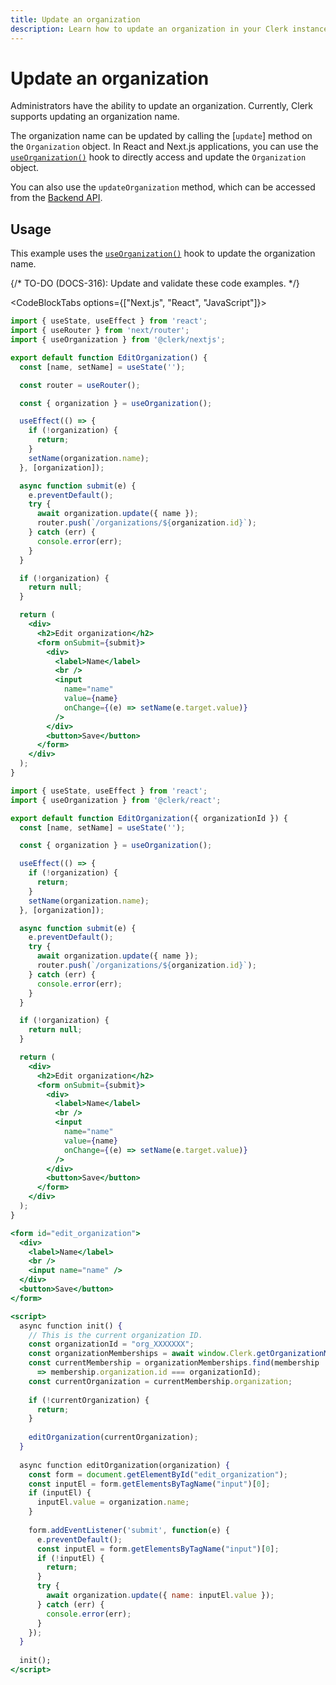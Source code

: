 ```yaml
---
title: Update an organization
description: Learn how to update an organization in your Clerk instance.
---
```


# Update an organization

Administrators have the ability to update an organization. Currently, Clerk supports updating an organization name. 

The organization name can be updated by calling the [`update`] method on the `Organization` object. In React and Next.js applications, you can use the [`useOrganization()`](/docs/references/react/use-organization) hook to directly access and update the `Organization` object.

You can also use the `updateOrganization` method, which can be accessed from the [Backend API](/docs/references/backend/organization/update-organization).

## Usage

This example uses the [`useOrganization()`](/docs/references/react/use-organization) hook to update the organization name.

{/* TO-DO (DOCS-316): Update and validate these code examples. */}

<CodeBlockTabs options={["Next.js", "React", "JavaScript"]}>
```jsx
import { useState, useEffect } from 'react';
import { useRouter } from 'next/router';
import { useOrganization } from '@clerk/nextjs';

export default function EditOrganization() {
  const [name, setName] = useState('');

  const router = useRouter();

  const { organization } = useOrganization();

  useEffect(() => {
    if (!organization) {
      return;
    }
    setName(organization.name);
  }, [organization]);

  async function submit(e) {
    e.preventDefault();
    try {
      await organization.update({ name });
      router.push(`/organizations/${organization.id}`);
    } catch (err) {
      console.error(err);
    }
  }

  if (!organization) {
    return null;
  }

  return (
    <div>
      <h2>Edit organization</h2>
      <form onSubmit={submit}>
        <div>
          <label>Name</label>
          <br />
          <input
            name="name"
            value={name}
            onChange={(e) => setName(e.target.value)}
          />
        </div>
        <button>Save</button>
      </form>
    </div>
  );
}
```

```jsx
import { useState, useEffect } from 'react';
import { useOrganization } from '@clerk/react';

export default function EditOrganization({ organizationId }) {
  const [name, setName] = useState('');

  const { organization } = useOrganization();

  useEffect(() => {
    if (!organization) {
      return;
    }
    setName(organization.name);
  }, [organization]);

  async function submit(e) {
    e.preventDefault();
    try {
      await organization.update({ name });
      router.push(`/organizations/${organization.id}`);
    } catch (err) {
      console.error(err);
    }
  }

  if (!organization) {
    return null;
  }

  return (
    <div>
      <h2>Edit organization</h2>
      <form onSubmit={submit}>
        <div>
          <label>Name</label>
          <br />
          <input
            name="name"
            value={name}
            onChange={(e) => setName(e.target.value)}
          />
        </div>
        <button>Save</button>
      </form>
    </div>
  );
}
```

```jsx
<form id="edit_organization">
  <div>
    <label>Name</label>
    <br />
    <input name="name" />
  </div>
  <button>Save</button>
</form>

<script>
  async function init() {
    // This is the current organization ID.
    const organizationId = "org_XXXXXXX";
    const organizationMemberships = await window.Clerk.getOrganizationMemberships()
    const currentMembership = organizationMemberships.find(membership 
      => membership.organization.id === organizationId);
    const currentOrganization = currentMembership.organization;
    
    if (!currentOrganization) {
      return;
    }
    
    editOrganization(currentOrganization);
  }
  
  async function editOrganization(organization) {
    const form = document.getElementById("edit_organization");
    const inputEl = form.getElementsByTagName("input")[0];
    if (inputEl) {
      inputEl.value = organization.name;
    }
    
    form.addEventListener('submit', function(e) {
      e.preventDefault();
      const inputEl = form.getElementsByTagName("input")[0];
      if (!inputEl) {
        return;
      }
      try {
        await organization.update({ name: inputEl.value });
      } catch (err) {
        console.error(err);
      }
    });
  }
  
  init();
</script>
```
</CodeBlockTabs>